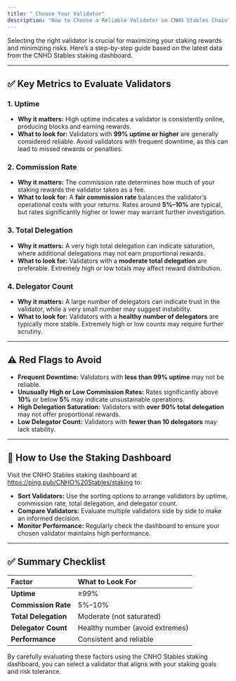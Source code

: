 ```yaml
---
title: " Choose Your Validator"
description: "How to Choose a Reliable Validator on CNHO Stables Chain"
---
```


Selecting the right validator is crucial for maximizing your staking rewards and minimizing risks. Here’s a step-by-step guide based on the latest data from the CNHO Stables staking dashboard.

---

## ✅ Key Metrics to Evaluate Validators

### 1. **Uptime**

- **Why it matters:** High uptime indicates a validator is consistently online, producing blocks and earning rewards.
- **What to look for:** Validators with **99% uptime or higher** are generally considered reliable. Avoid validators with frequent downtime, as this can lead to missed rewards or penalties.

### 2. **Commission Rate**

- **Why it matters:** The commission rate determines how much of your staking rewards the validator takes as a fee.
- **What to look for:** A **fair commission rate** balances the validator’s operational costs with your returns. Rates around **5%–10%** are typical, but rates significantly higher or lower may warrant further investigation.

### 3. **Total Delegation**

- **Why it matters:** A very high total delegation can indicate saturation, where additional delegations may not earn proportional rewards.
- **What to look for:** Validators with a **moderate total delegation** are preferable. Extremely high or low totals may affect reward distribution.

### 4. **Delegator Count**

- **Why it matters:** A large number of delegators can indicate trust in the validator, while a very small number may suggest instability.
- **What to look for:** Validators with a **healthy number of delegators** are typically more stable. Extremely high or low counts may require further scrutiny.

---

## ⚠️ Red Flags to Avoid

- **Frequent Downtime:** Validators with **less than 99% uptime** may not be reliable.
- **Unusually High or Low Commission Rates:** Rates significantly above **10%** or below **5%** may indicate unsustainable operations.
- **High Delegation Saturation:** Validators with **over 90% total delegation** may not offer proportional rewards.
- **Low Delegator Count:** Validators with **fewer than 10 delegators** may lack stability.

---

## 🧭 How to Use the Staking Dashboard

Visit the CNHO Stables staking dashboard at https://ping.pub/CNHO%20Stables/staking to:

- **Sort Validators:** Use the sorting options to arrange validators by uptime, commission rate, total delegation, and delegator count.
- **Compare Validators:** Evaluate multiple validators side by side to make an informed decision.
- **Monitor Performance:** Regularly check the dashboard to ensure your chosen validator maintains high performance.

---

## ✅ Summary Checklist

| Factor               | What to Look For                |
| :------------------- | :------------------------------ |
| **Uptime**           | ≥99%                            |
| **Commission Rate**  | 5%–10%                          |
| **Total Delegation** | Moderate (not saturated)        |
| **Delegator Count**  | Healthy number (avoid extremes) |
| **Performance**      | Consistent and reliable         |

By carefully evaluating these factors using the CNHO Stables staking dashboard, you can select a validator that aligns with your staking goals and risk tolerance.